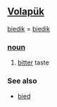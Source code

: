 == [[Volapük]] == 
[[biedik]] = [[biedik]] 
=== [[noun]] === 
# [[bitter]] taste

=== See also ===
*[[bied]]
